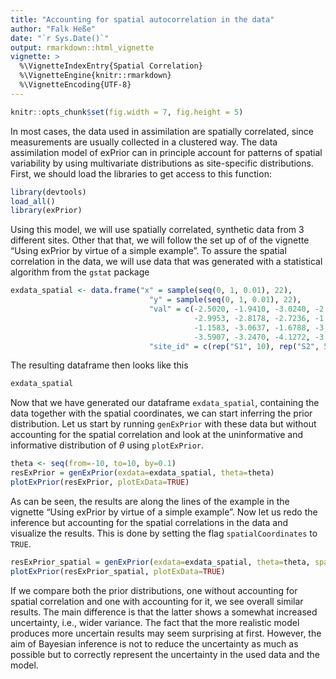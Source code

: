 ```yaml
---
title: "Accounting for spatial autocorrelation in the data"
author: "Falk Heße"
date: "`r Sys.Date()`"
output: rmarkdown::html_vignette
vignette: >
  %\VignetteIndexEntry{Spatial Correlation}
  %\VignetteEngine{knitr::rmarkdown}
  %\VignetteEncoding{UTF-8}
---
```


```r
knitr::opts_chunk$set(fig.width = 7, fig.height = 5)
```

In most cases, the data used in assimilation are spatially correlated, since measurements are usually collected in a clustered way. The data assimilation model of exPrior can in principle account for patterns of spatial variability by using multivariate distributions as site-specific distributions. First, we should load the libraries to get access to this function:


```r
library(devtools)
load_all()
library(exPrior)
```

Using this model, we will use spatially correlated, synthetic data from 3 different sites. Other that that, we will follow the set up of of the vignette "Using exPrior by virtue of a simple example". To assure the spatial correlation in the data, we will use data that was generated with a statistical algorithm from the `gstat` package

```r
exdata_spatial <- data.frame("x" = sample(seq(0, 1, 0.01), 22),
                               "y" = sample(seq(0, 1, 0.01), 22),
                               "val" = c(-2.5020, -1.9410, -3.0240, -2.5929, -2.4292, -3.0682,
                                         -2.9953, -2.8178, -2.7236, -1.9657, -2.6567, -2.4977,
                                         -1.1583, -3.0637, -1.6788, -3.5102, -2.3866, -3.4092,
                                         -3.5907, -3.2470, -4.1272, -3.5717),
                               "site_id" = c(rep("S1", 10), rep("S2", 5), rep("S3", 7)))
```

The resulting dataframe then looks like this

```r
exdata_spatial
```

Now that we have generated our dataframe `exdata_spatial`, containing the data together with the spatial coordinates, we can start inferring the prior distribution. Let us start by running `genExPrior` with these data but without accounting for the spatial correlation and look at the uninformative and informative distribution of $\theta$ using `plotExPrior`.

```r
theta <- seq(from=-10, to=10, by=0.1)
resExPrior = genExPrior(exdata=exdata_spatial, theta=theta)
plotExPrior(resExPrior, plotExData=TRUE)
```

As can be seen, the results are along the lines of the example in the vignette "Using exPrior by virtue of a simple example". Now let us redo the inference but accounting for the spatial correlations in the data and visualize the results. This is done by setting the flag `spatialCoordinates` to `TRUE`.
 
```r
resExPrior_spatial = genExPrior(exdata=exdata_spatial, theta=theta, spatialCoordinates=TRUE)
plotExPrior(resExPrior_spatial, plotExData=TRUE)
```
  
If we compare both the prior distributions, one without accounting for spatial correlation and one with accounting for it, we see overall similar results. The main difference is that the latter shows a somewhat increased uncertainty, i.e., wider variance. The fact that the more realistic model produces more uncertain results may seem surprising at first. However, the aim of Bayesian inference is not to reduce the uncertainty as much as possible but to correctly represent the uncertainty in the used data and the model.

<!-- # From the vignette generated by default -->

<!-- Vignettes are long form documentation commonly included in packages. Because they are part of the distribution of the package, they need to be as compact as possible. The `html_vignette` output type provides a custom style sheet (and tweaks some options) to ensure that the resulting html is as small as possible. The `html_vignette` format: -->

<!-- - Never uses retina figures -->
<!-- - Has a smaller default figure size -->
<!-- - Uses a custom CSS stylesheet instead of the default Twitter Bootstrap style -->

<!-- ## Vignette Info -->

<!-- Note the various macros within the `vignette` section of the metadata block above. These are required in order to instruct R how to build the vignette. Note that you should change the `title` field and the `\VignetteIndexEntry` to match the title of your vignette. -->

<!-- ## Styles -->

<!-- The `html_vignette` template includes a basic CSS theme. To override this theme you can specify your own CSS in the document metadata as follows: -->

<!--     output: -->
<!--       rmarkdown::html_vignette: -->
<!--         css: mystyles.css -->

<!-- ## Figures -->

<!-- The figure sizes have been customised so that you can easily put two images side-by-side. -->

<!-- ```{r, fig.show='hold'} -->
<!-- plot(1:10) -->
<!-- plot(10:1) -->
<!-- ``` -->

<!-- You can enable figure captions by `fig_caption: yes` in YAML: -->

<!--     output: -->
<!--       rmarkdown::html_vignette: -->
<!--         fig_caption: yes -->

<!-- Then you can use the chunk option `fig.cap = "Your figure caption."` in **knitr**. -->

<!-- ## More Examples -->

<!-- You can write math expressions, e.g. $Y = X\beta + \epsilon$, footnotes^[A footnote here.], and tables, e.g. using `knitr::kable()`. -->

<!-- ```{r, echo=FALSE, results='asis'} -->
<!-- knitr::kable(head(mtcars, 10)) -->
<!-- ``` -->

<!-- Also a quote using `>`: -->

<!-- > "He who gives up [code] safety for [code] speed deserves neither." -->
<!-- ([via](https://twitter.com/hadleywickham/status/504368538874703872)) -->
